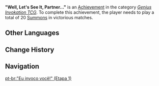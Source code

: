{{Achievement Infobox
|title        = "Well, Let's See It, Partner..."
|id           = 80206
|order id     = 208
|category     = Genius Invokation TCG (Achievement)
|description  = Play a total of 20 [[Summon]]s in victorious matches.
|requirements = 
|primogems    = 5
|tracking     = 
|topic        = 
|type         = 
|set          = "Well, Let's See It, Partner..."
|tier         = 1
|tiers_total  = 3
}}
'''"Well, Let's See It, Partner..."''' is an [[Achievement]] in the category ''[[Genius Invokation TCG (Achievement)|Genius Invokation TCG]]''. To complete this achievement, the player needs to play a total of 20 [[Summon]]s in victorious matches.
<!--
==Gameplay Notes==
*

==Trivia==
*

==Gallery==
{{Preview
|size=300px
|file=
|caption=
}}

==Video Guides==
{{EVT
|video1   = 
|caption1 = 
}}
-->
==Other Languages==
{{Transclude|"Well, Let's See It, Partner..."|Other Languages}}

==Change History==
{{Change History|3.3|page="Well, Let's See It, Partner..."}}
<!--
==References==
{{Reflist}}
-->
==Navigation==
{{Achievement Navbox}}

[[pt-br:"Eu invoco você!" (Etapa 1)]]